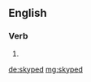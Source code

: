 {{also|Skyped}}
==English==

===Verb===
{{head|en|verb form}}

# {{en-past of|skype}}

[[de:skyped]]
[[mg:skyped]]